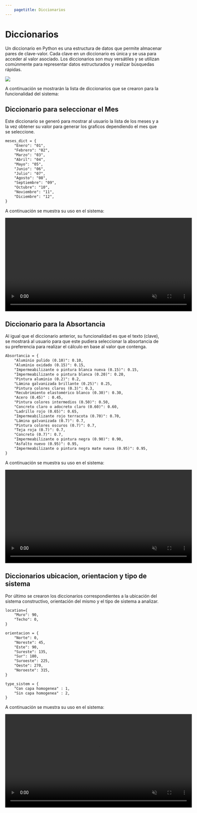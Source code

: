 ```yaml
---
    pagetitle: Diccionarios
---
```


# Diccionarios
Un diccionario en Python es una estructura de datos que permite almacenar pares de clave-valor. Cada clave en un diccionario es única y se usa para acceder al valor asociado. Los diccionarios son muy versátiles y se utilizan comúnmente para representar datos estructurados y realizar búsquedas rápidas.

![](/images/diccionarios.JPG){.ejedicci-image fig-alt="ejemplo de un diccionario"}

A continuación se mostrarán la lista de diccionarios que se crearon para la funcionalidad del sistema: 

## Diccionario para seleccionar el Mes
Este diccionario se generó para mostrar al usuario la lista de los meses y a la vez obtener su valor para generar los graficos dependiendo el mes que se seleccione.

````markdown
meses_dict = {
    "Enero": "01",
    "Febrero": "02",
    "Marzo": "03",
    "Abril": "04",
    "Mayo": "05",
    "Junio": "06",
    "Julio": "07",
    "Agosto": "08",
    "Septiembre": "09",       
    "Octubre": "10",
    "Noviembre": "11",
    "Diciembre": "12",
}
````
A continuación se muestra su uso en el sistema: 

<video autoplay muted playsinline loop width='600px;'>
<source src="/images/mes.webm" type="video/webm"/>
</video>

## Diccionario para la Absortancia
Al igual que el diccionario anterior, su funcionalidad es que el texto (clave), se mostrará al usuario para que este pudiera seleccionar la absortancia de su preferencia para realizar el cálculo en base al valor que contenga. 

````markdown
Absortancia = {
    "Aluminio pulido (0.10)": 0.10,
    "Aluminio oxidado (0.15)": 0.15,
    "Impermeabilizante o pintura blanca nueva (0.15)": 0.15,
    "Impermeabilizante o pintura blanca (0.20)": 0.20,
    "Pintura aluminio (0.2)": 0.2,
    "Lámina galvanizada brillante (0.25)": 0.25,
    "Pintura colores claros (0.3)": 0.3,
    "Recubrimiento elastomérico blanco (0.30)": 0.30,
    "Acero (0.45)" : 0.45,
    "Pintura colores intermedios (0.50)": 0.50,
    "Concreto claro o adocreto claro (0.60)": 0.60,
    "Ladrillo rojo (0.65)": 0.65,
    "Impermeabilizante rojo terracota (0.70)": 0.70,
    "Lámina galvanizada (0.7)": 0.7,
    "Pintura colores oscuros (0.7)": 0.7,
    "Teja roja (0.7)": 0.7,
    "Concreto (0.7)": 0.7,
    "Impermeabilizante o pintura negra (0.90)": 0.90,
    "Asfalto nuevo (0.95)": 0.95,
    "Impermeabilizante o pintura negra mate nueva (0.95)": 0.95,
}
````

A continuación se muestra su uso en el sistema: 

<video autoplay muted playsinline loop width='600px;'>
<source src="/images/absor.webm" type="video/webm"/>
</video>


## Diccionarios ubicacion, orientacion y tipo de sistema
Por último se crearon los diccionarios correspondientes a la ubicación del sistema constructivo, orientación del mismo y el tipo de sistema a analizar. 

````markdown
location={
    "Muro": 90,
    "Techo": 0,
}

orientacion = {
    "Norte": 0,
    "Noreste": 45,
    "Este": 90, 
    "Sureste": 135, 
    "Sur": 180,
    "Suroeste": 225, 
    "Oeste": 270, 
    "Noroeste": 315,
}

type_sistem = {
    "Con capa homogenea" : 1,
    "Sin capa homogenea" : 2,
}
````

A continuación se muestra su uso en el sistema: 

<video autoplay muted playsinline loop width='600px;'>
<source src="/images/lotip.webm" type="video/webm"/>
</video>
